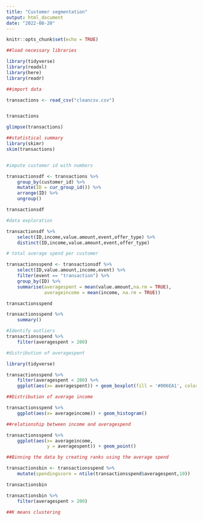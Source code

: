 ```yaml
---
title: "Customer segmentation"
output: html_document
date: "2022-08-20"
---
```


```r
knitr::opts_chunk$set(echo = TRUE)
```

```r

##load necessary libraries

library(tidyverse)
library(readxl)
library(here)
library(readr)
```

```r
##import data

transactions <- read_csv("cleancsv.csv")


transactions
```

```r
glimpse(transactions)
```

```r
##statistical summary
library(skimr)
skim(transactions)

```



```r
 
```
```r
#impute customer id with numbers

transactionsdf <- transactions %>% 
    group_by(customer_id) %>% 
    mutate(ID = cur_group_id()) %>% 
    arrange(ID) %>% 
    ungroup()

transactionsdf

```
```r
#data exploration

transactionsdf %>% 
    select(ID,income,value.amount,event,offer_type) %>% 
    distinct(ID,income,value.amount,event,offer_type)
```

```r

# total average spend per customer

transactionsspend <- transactionsdf %>% 
    select(ID,value.amount,income,event) %>% 
    filter(event == "transaction") %>% 
    group_by(ID) %>% 
    summarise(averagespent = mean(value.amount,na.rm = TRUE),
              averageincome = mean(income, na.rm = TRUE))  

transactionsspend
```
```r
transactionsspend %>% 
    summary()


```
```r
#Identify outliers
transactionsspend %>% 
    filter(averagespent > 200)
```

```r
#distribution of averagespent

library(tidyverse)

transactionsspend %>% 
    filter(averagespent < 200) %>% 
    ggplot(aes(x= averagespent)) + geom_boxplot(fill = '#006EA1', color = 'black')
```
```r
##Distribution of average income

transactionsspend %>% 
    ggplot(aes(x= averageincome)) + geom_histogram()
```

```r
##relationship between income and averagespend

transactionsspend %>% 
    ggplot(aes(x= averageincome,
               y = averagespent)) + geom_point()

```


```r
##Binning the data by creating ranks using the average spend

transactionsbin <- transactionsspend %>% 
    mutate(spendingscore = ntile(transactionsspend$averagespent,10))

transactionsbin
```

```r
transactionsbin %>% 
    filter(averagespent > 200)
```
```r
##K means clustering

```


